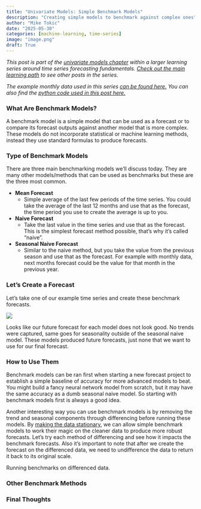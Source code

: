 ```yaml
---
title: "Univariate Models: Simple Benchmark Models"
description: "Creating simple models to benchmark against complex ones"
author: "Mike Tokic"
date: "2025-05-30"
categories: [machine-learning, time-series]
image: "image.png"
draft: True
---
```


*This post is part of the [univariate models chapter](https://mftokic.github.io/posts/2025-03-24-ts-fundamentals-univariate-models/) within a larger learning series around time series forecasting fundamentals. [Check out the main learning path](https://mftokic.github.io/posts/2024-09-25-ts-fundamentals/) to see other posts in the series.* 

*The example monthly data used in this series [can be found here.](https://github.com/mftokic/mftokic.github.io/blob/main/posts/2024-10-02-ts-fundamentals-whats-a-time-series/example_ts_data.csv) You can also find the [python code used in this post here.](https://github.com/mftokic/mftokic.github.io/blob/main/notebooks/2025-04-30-ts-fundamentals-univariate-ets.ipynb)*

### What Are Benchmark Models?  

A benchmark model is a simple model that can be used as a forecast or to compare its forecast outputs against another model that is more complex. These models do not incorporate statistical or machine learning methods, instead they use standard formulas to produce forecasts. 

### Type of Benchmark Models

There are three main benchmarking models we'll discuss today. They are many other models/methods that can be used as benchmarks but these are the three most common. 

- **Mean Forecast**
    - Simple average of the last few periods of the time series. You could take the average of the last 12 months and use that as the forecast, the time period you use to create the average is up to you. 
- **Naive Forecast**
    - Take the last value in the time series and use that as the forecast. This is the simplest forecast method possible, that's why it's called "naive".
- **Seasonal Naive Forecast**
    - Similar to the naive method, but you take the value from the previous season and use that as the forecast. For example with monthly data, next months forecast could be the value for that month in the previous year. 

### Let's Create a Forecast

Let's take one of our example time series and create these benchmark forecasts. 

![](./chart1.png)

Looks like our future forecast for each model does not look good. No trends were captured, same goes for seasonality outside of the seasonal naive model. These models produced future forecasts, just none that we want to use for our final forecast. 

### How to Use Them

Benchmark models can be ran first when starting a new forecast project to establish a simple baseline of accuracy for more advanced models to beat. You might build a fancy neural network model from scratch, but it may have the same accuracy as a dumb seasonal naive model. So starting with benchmark models first is always a good idea. 

Another interesting way you can use benchmark models is by removing the trend and seasonal components through differencing before running these models. By [making the data stationary](https://mftokic.github.io/posts/2025-03-21-ts-fundamentals-data-cleaning-stationary/), we can allow simple benchmark models to work their magic on the cleaner data to produce more robust forecasts. Let's try each method of differencing and see how it impacts the benchmark forecasts. Also it's important to note that after we create the forecast on the differenced data, we need to undifference the data to return it back to its original scale. 



Running benchmarks on differenced data. 

### Other Benchmark Methods

### Final Thoughts